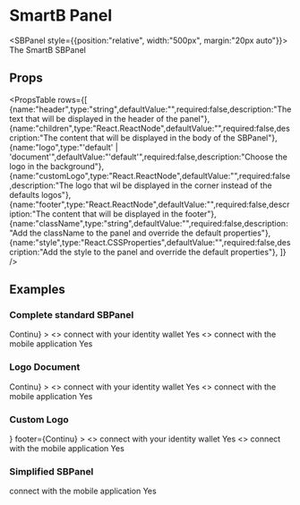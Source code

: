 
<Meta title="Overview|Components/Panel" />

# SmartB Panel


<SBPanel style={{position:"relative", width:"500px", margin:"20px auto"}}>
    <Typography variant="body2" color="textSecondary" component="p" align="center">
      The SmartB SBPanel
    </Typography>
</SBPanel>


## Props

<PropsTable 
rows={[
    {name:"header",type:"string",defaultValue:"",required:false,description:"The text that will be displayed in the header of the panel"},
    {name:"children",type:"React.ReactNode",defaultValue:"",required:false,description:"The content that will be displayed in the body of the SBPanel"},
    {name:"logo",type:"'default' | 'document'",defaultValue:"'default'",required:false,description:"Choose the logo in the background"},
    {name:"customLogo",type:"React.ReactNode",defaultValue:"",required:false,description:"The logo that wil be displayed in the corner instead of the defaults logos"},
    {name:"footer",type:"React.ReactNode",defaultValue:"",required:false,description:"The content that will be displayed in the footer"},
    {name:"className",type:"string",defaultValue:"",required:false,description:"Add the className to the panel and override the default properties"},
    {name:"style",type:"React.CSSProperties",defaultValue:"",required:false,description:"Add the style to the panel and override the default properties"},
]} />

## Examples

### Complete standard SBPanel
<Preview>
    <SBPanel
    header="Connection"
    style={{position:"relative", width:"500px", margin:"20px auto"}}
    footer={<SBButton style={{margin:"20px auto", position:"relative"}} disabled={true}>Continu</SBButton>}
    >   
        <SBDividerContent style={{width:"100%", height:"100%"}}>
            <>
                <Typography variant="body2" color="textSecondary" component="p" align="center">
                    connect with your identity wallet
                </Typography>
                <SBButton style={{margin:"20px auto", display:"block", position:"relative"}}>Yes</SBButton>
            </>
            <>
                <Typography variant="body2" color="textSecondary" component="p" align="center">
                    connect with the mobile application
                </Typography>
                <SBButton style={{margin:"20px auto", display:"block", position:"relative"}}>Yes</SBButton>
            </>
        </SBDividerContent>
    </SBPanel>
</Preview>

### Logo Document

<Preview>
    <SBPanel
    header="Connection"
    style={{position:"relative", width:"500px", margin:"20px auto"}}
    logo="document"
    footer={<SBButton style={{margin:"20px auto", position:"relative"}} disabled={true}>Continu</SBButton>}
    >
        <SBDividerContent 
        style={{width:"100%", height:"100%"}}
        dividerText="Or">
            <>
                <Typography variant="body2" color="textSecondary" component="p" align="center">
                    connect with your identity wallet
                </Typography>
                <SBButton style={{margin:"20px auto", display:"block", position:"relative"}}>Yes</SBButton>
            </>
            <>
                <Typography variant="body2" color="textSecondary" component="p" align="center">
                    connect with the mobile application
                </Typography>
                <SBButton style={{margin:"20px auto", display:"block", position:"relative"}}>Yes</SBButton>
            </>
        </SBDividerContent>
    </SBPanel>
</Preview>

### Custom Logo

<Preview>
    <SBPanel
    header="Connection"
    style={{position:"relative", width:"500px", margin:"20px auto"}}
    customLogo={<AccountCircle style={{height: "115px", width: "115px", position: "relative", marginLeft: "10px", marginTop: "22px", opacity: "15%"}}/>}
    footer={<SBButton style={{margin:"20px auto", position:"relative"}} disabled={true}>Continu</SBButton>}
    >
        <SBDividerContent 
        style={{width:"100%", height:"100%"}}
        dividerText="Or">
            <>
                <Typography variant="body2" color="textSecondary" component="p" align="center">
                    connect with your identity wallet
                </Typography>
                <SBButton style={{margin:"20px auto", display:"block", position:"relative"}}>Yes</SBButton>
            </>
            <>
                <Typography variant="body2" color="textSecondary" component="p" align="center">
                    connect with the mobile application
                </Typography>
                <SBButton style={{margin:"20px auto", display:"block", position:"relative"}}>Yes</SBButton>
            </>
        </SBDividerContent>
    </SBPanel>
</Preview>

### Simplified SBPanel

<Preview>
    <SBPanel
    style={{position:"relative", width:"500px", margin:"20px auto"}}
    >
        <Typography variant="body2" color="textSecondary" component="p" align="center">
            connect with the mobile application
        </Typography>
        <SBButton style={{margin:"20px auto", display:"block", position:"relative"}}>Yes</SBButton>
    </SBPanel>
</Preview>
